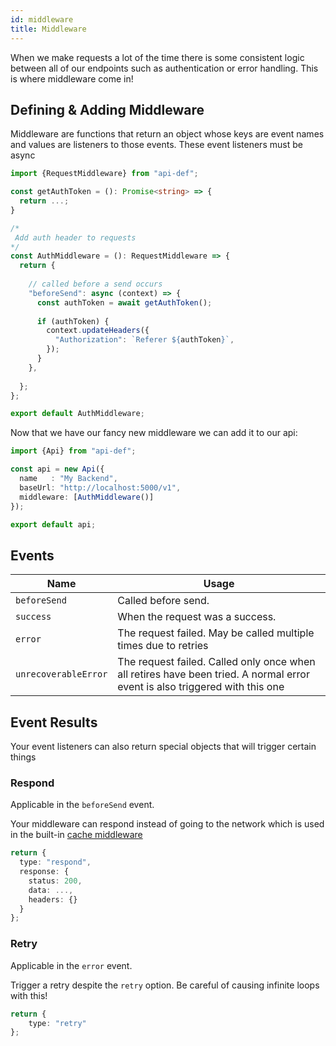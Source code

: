 ```yaml
---
id: middleware
title: Middleware
---
```


When we make requests a lot of the time there is some consistent logic between all of our endpoints such as authentication or error handling. This is where middleware come in!

## Defining & Adding Middleware

Middleware are functions that return an object whose keys are event names and values are listeners to those events. These event listeners must be async

```typescript title="/auth-middleware.ts"
import {RequestMiddleware} from "api-def";

const getAuthToken = (): Promise<string> => {
  return ...;
}

/*
 Add auth header to requests
*/
const AuthMiddleware = (): RequestMiddleware => {
  return {
  
    // called before a send occurs
    "beforeSend": async (context) => {
      const authToken = await getAuthToken();
      
      if (authToken) {
        context.updateHeaders({
          "Authorization": `Referer ${authToken}`,
        });
      }
    },
    
  };
};

export default AuthMiddleware;
```

Now that we have our fancy new middleware we can add it to our api:

```typescript {6} title="/api.ts"
import {Api} from "api-def";

const api = new Api({
  name   : "My Backend",
  baseUrl: "http://localhost:5000/v1",
  middleware: [AuthMiddleware()]
});

export default api;
```

## Events

| Name                  | Usage
| ---                   | ---
| `beforeSend`          | Called before send.
| `success`             | When the request was a success.
| `error`               | The request failed. May be called multiple times due to retries 
| `unrecoverableError`  | The request failed. Called only once when all retires have been tried. A normal error event is also triggered with this one


## Event Results

Your event listeners can also return special objects that will trigger certain things

### Respond

Applicable in the `beforeSend` event.

Your middleware can respond instead of going to the network which is used in the built-in [cache middleware](./caching)

```typescript
return {
  type: "respond",
  response: {
    status: 200,
    data: ...,
    headers: {}
  }
};
```

### Retry 

Applicable in the `error` event.

Trigger a retry despite the `retry` option. Be careful of causing infinite loops with this!

```typescript
return {
    type: "retry"
};
```
